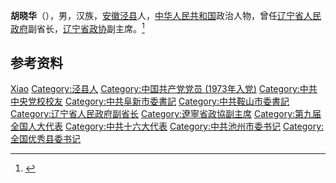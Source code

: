 '''胡晓华'''（{{bd|1949年|5月|}}），男，汉族，[[安徽|安徽]][[泾县|泾县]]人，[[中华人民共和国|中华人民共和国]]政治人物，曾任[[辽宁省人民政府|辽宁省人民政府]]副省长，[[辽宁省政协|辽宁省政协]]副主席。<ref>{{Cite web|title=胡晓华|url=http://www.ln.xinhuanet.com/zhengyao/szf_13.htm|accessdate=2020-10-04|work=新华网辽宁频道}}</ref>

== 参考资料 ==
{{reflist}}

{{中国人物小作品}}

{{Authority control}}
{{DEFAULTSORT:Hu胡}}
[[Category:胡姓|Xiao]]
[[Category:泾县人|Category:泾县人]]
[[Category:中国共产党党员_(1973年入党)|Category:中国共产党党员 (1973年入党)]]
[[Category:中共中央党校校友|Category:中共中央党校校友]]
[[Category:中共阜新市委書記|Category:中共阜新市委書記]]
[[Category:中共鞍山市委書記|Category:中共鞍山市委書記]]
[[Category:辽宁省人民政府副省长|Category:辽宁省人民政府副省长]]
[[Category:遼寧省政協副主席|Category:遼寧省政協副主席]]
[[Category:第九届全国人大代表|Category:第九届全国人大代表]]
[[Category:中共十六大代表|Category:中共十六大代表]]
[[Category:中共池州市委书记|Category:中共池州市委书记]]
[[Category:全国优秀县委书记|Category:全国优秀县委书记]]